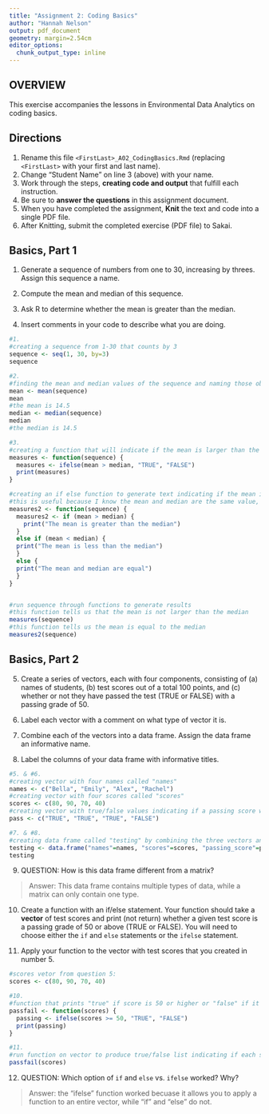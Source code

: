 ```yaml
---
title: "Assignment 2: Coding Basics"
author: "Hannah Nelson"
output: pdf_document
geometry: margin=2.54cm
editor_options: 
  chunk_output_type: inline
---
```


## OVERVIEW

This exercise accompanies the lessons in Environmental Data Analytics on coding basics.

## Directions

1.  Rename this file `<FirstLast>_A02_CodingBasics.Rmd` (replacing `<FirstLast>` with your first and last name).
2.  Change "Student Name" on line 3 (above) with your name.
3.  Work through the steps, **creating code and output** that fulfill each instruction.
4.  Be sure to **answer the questions** in this assignment document.
5.  When you have completed the assignment, **Knit** the text and code into a single PDF file.
6.  After Knitting, submit the completed exercise (PDF file) to Sakai.

## Basics, Part 1

1.  Generate a sequence of numbers from one to 30, increasing by threes. Assign this sequence a name.

2.  Compute the mean and median of this sequence.

3.  Ask R to determine whether the mean is greater than the median.

4.  Insert comments in your code to describe what you are doing.

```r
#1. 
#creating a sequence from 1-30 that counts by 3
sequence <- seq(1, 30, by=3)
sequence

#2. 
#finding the mean and median values of the sequence and naming those objects
mean <- mean(sequence)
mean
#the mean is 14.5
median <- median(sequence)
median
#the median is 14.5

#3. 
#creating a function that will indicate if the mean is larger than the median by generating true/false
measures <- function(sequence) {
  measures <- ifelse(mean > median, "TRUE", "FALSE")
  print(measures)
}

#creating an if else function to generate text indicating if the mean is greater, less than, or equal to the median 
#this is useful because I know the mean and median are the same value, but that could not be reflected using the true/false function above
measures2 <- function(sequence) {
  measures2 <- if (mean > median) {
    print("The mean is greater than the median")
  }
  else if (mean < median) {
  print("The mean is less than the median")
  }
  else {
  print("The mean and median are equal")
  }
}


#run sequence through functions to generate results
#this function tells us that the mean is not larger than the median
measures(sequence)
#this function tells us the mean is equal to the median
measures2(sequence)
```

## Basics, Part 2

5.  Create a series of vectors, each with four components, consisting of (a) names of students, (b) test scores out of a total 100 points, and (c) whether or not they have passed the test (TRUE or FALSE) with a passing grade of 50.

6.  Label each vector with a comment on what type of vector it is.

7.  Combine each of the vectors into a data frame. Assign the data frame an informative name.

8.  Label the columns of your data frame with informative titles.

```r
#5. & #6.
#creating vector with four names called "names"
names <- c("Bella", "Emily", "Alex", "Rachel")
#creating vector with four scores called "scores"
scores <- c(80, 90, 70, 40)
#creating vector with true/false values indicating if a passing score was achieved corresponding to the values in the scores vector called "pass"
pass <- c("TRUE", "TRUE", "TRUE", "FALSE")

#7. & #8.
#creating data frame called "testing" by combining the three vectors and naming the columns
testing <- data.frame("names"=names, "scores"=scores, "passing_score"=pass)
testing
```

9.  QUESTION: How is this data frame different from a matrix?

> Answer: This data frame contains multiple types of data, while a matrix can only contain one type.

10. Create a function with an if/else statement. Your function should take a **vector** of test scores and print (not return) whether a given test score is a passing grade of 50 or above (TRUE or FALSE). You will need to choose either the `if` and `else` statements or the `ifelse` statement. 

11. Apply your function to the vector with test scores that you created in number 5.

```r
#scores vetor from question 5:
scores <- c(80, 90, 70, 40)

#10.
#function that prints "true" if score is 50 or higher or "false" if it is lower than 50
passfail <- function(scores) {
  passing <- ifelse(scores >= 50, "TRUE", "FALSE")
  print(passing)
}

#11.
#run function on vector to produce true/false list indicating if each score in the vector was passing
passfail(scores)

```

12. QUESTION: Which option of `if` and `else` vs. `ifelse` worked? Why?

> Answer: the "ifelse" function worked becuase it allows you to apply a function to an entire vector, while "if" and "else" do not.
